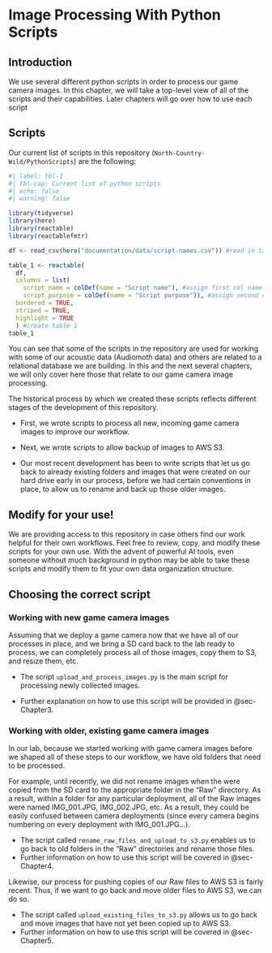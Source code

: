 # Image Processing With Python Scripts {#sec-chapter2}

## Introduction

We use several different python scripts in order to process our game camera images. In this chapter, we will take a top-level view of all of the scripts and their capabilities. Later chapters will go over how to use each script

## Scripts

Our current list of scripts in this repository (`North-Country-Wild/PythonScripts`) are the following:

```r
#| label: tbl-1
#| tbl-cap: Current list of python scripts
#| echo: false
#| warning: false

library(tidyverse)
library(here)
library(reactable)
library(reactablefmtr)

df <- read_csv(here("documentation/data/script-names.csv")) #read in table of script names

table_1 <- reactable(
  df,
  columns = list(
    script_name = colDef(name = "Script name"), #assign first col name
    script_purpose = colDef(name = "Script purpose")), #assign second col name
  bordered = TRUE,
  striped = TRUE,
  highlight = TRUE
  ) #create table 1
table_1
```

You can see that some of the scripts in the repository are used for working with some of our acoustic data (Audiomoth data) and others are related to a relational database we are building. In this and the next several chapters, we will only cover here those that relate to our game camera image processing.

The historical process by which we created these scripts reflects different stages of the development of this repository.

-   First, we wrote scripts to process all new, incoming game camera images to improve our workflow.

-   Next, we wrote scripts to allow backup of images to AWS S3.

-   Our most recent development has been to write scripts that let us go back to already existing folders and images that were created on our hard drive early in our process, before we had certain conventions in place, to allow us to rename and back up those older images.

::: callout-tip
## Modify for your use!

We are providing access to this repository in case others find our work helpful for their own workflows. Feel free to review, copy, and modify these scripts for your own use. With the advent of powerful AI tools, even someone without much background in python may be able to take these scripts and modify them to fit your own data organization structure.
:::

## Choosing the correct script

### Working with new game camera images

Assuming that we deploy a game camera now that we have all of our processes in place, and we bring a SD card back to the lab ready to process, we can completely process all of those images, copy them to S3, and resize them, etc.

-   The script `upload_and_process_images.py` is the main script for processing newly collected images.

-   Further explanation on how to use this script will be provided in @sec-Chapter3.

### Working with older, existing game camera images

In our lab, because we started working with game camera images before we shaped all of these steps to our workflow, we have old folders that need to be processed.

For example, until recently, we did not rename images when the were copied from the SD card to the appropriate folder in the "Raw" directory. As a result, within a folder for any particular deployment, all of the Raw images were named IMG_001.JPG, IMG_002.JPG, etc. As a result, they could be easily confused between camera deployments (since every camera begins numbering on every deployment with IMG_001.JPG...).

-   The script called `rename_raw_files_and_upload_to_s3.py` enables us to go back to old folders in the "Raw" directories and rename those files.
-   Further information on how to use this script will be covered in @sec-Chapter4.

Likewise, our process for pushing copies of our Raw files to AWS S3 is fairly recent. Thus, if we want to go back and move older files to AWS S3, we can do so.

-   The script called `upload_existing_files_to_s3.py` allows us to go back and move images that have not yet been copied up to AWS S3.
-   Further information on how to use this script will be covered in @sec-Chapter5.
